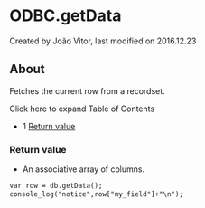 
# ODBC.getData 

 Created by  João Vitor, last modified on 2016.12.23

## About

Fetches the current row from a recordset.

Click here to expand Table of Contents

* 1 [Return value](#return-value)

### Return value

* An associative array of columns.

```xml
var row = db.getData();
console_log("notice",row["my_field"]+"\n");

```


